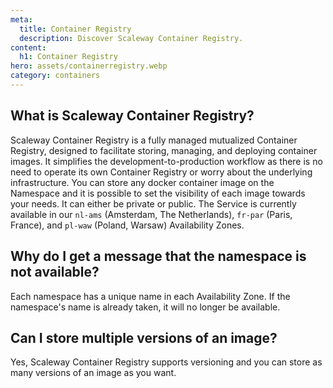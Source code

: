 ```yaml
---
meta:
  title: Container Registry
  description: Discover Scaleway Container Registry.
content:
  h1: Container Registry
hero: assets/containerregistry.webp
category: containers
---
```


## What is Scaleway Container Registry?

Scaleway Container Registry is a fully managed mutualized Container Registry, designed to facilitate storing, managing, and deploying container images. It simplifies the development-to-production workflow as there is no need to operate its own Container Registry or worry about the underlying infrastructure.
You can store any docker container image on the Namespace and it is possible to set the visibility of each image towards your needs. It can either be private or public.
The Service is currently available in our `nl-ams` (Amsterdam, The Netherlands), `fr-par` (Paris, France), and `pl-waw` (Poland, Warsaw) Availability Zones.

## Why do I get a message that the namespace is not available?

Each namespace has a unique name in each Availability Zone. If the namespace's name is already taken, it will no longer be available.

## Can I store multiple versions of an image?

Yes, Scaleway Container Registry supports versioning and you can store as many versions of an image as you want.